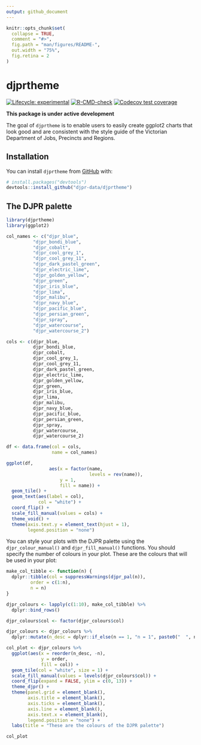 ```yaml
---
output: github_document
---
```


<!-- README.md is generated from README.Rmd. Please edit that file -->

```r
knitr::opts_chunk$set(
  collapse = TRUE,
  comment = "#>",
  fig.path = "man/figures/README-",
  out.width = "75%",
  fig.retina = 2
)
```

# djprtheme


<!-- badges: start -->
[![Lifecycle: experimental](https://img.shields.io/badge/lifecycle-experimental-orange.svg)](https://lifecycle.r-lib.org/articles/stages.html#experimental)
[![R-CMD-check](https://github.com/djpr-data/djprtheme/workflows/R-CMD-check/badge.svg)](https://github.com/djpr-data/djprtheme/actions)
[![Codecov test coverage](https://codecov.io/gh/djpr-data/djprtheme/branch/main/graph/badge.svg)](https://codecov.io/gh/djpr-data/djprtheme?branch=main)
<!-- badges: end -->

**This package is under active development**

The goal of `djprtheme` is to enable users to easily create ggplot2 charts that
look good and are consistent with the style guide of the Victorian Department of
Jobs, Precincts and Regions.

## Installation

You can install `djprtheme` from [GitHub](https://github.com/) with:

``` r
# install.packages("devtools")
devtools::install_github("djpr-data/djprtheme")
```

## The DJPR palette

```r
library(djprtheme)
library(ggplot2)

col_names <- c("djpr_blue",
          "djpr_bondi_blue",
          "djpr_cobalt",
          "djpr_cool_grey_1",
          "djpr_cool_grey_11",
          "djpr_dark_pastel_green",
          "djpr_electric_lime",
          "djpr_golden_yellow",
          "djpr_green",
          "djpr_iris_blue",
          "djpr_lima",
          "djpr_malibu",
          "djpr_navy_blue",
          "djpr_pacific_blue",
          "djpr_persian_green",
          "djpr_spray",
          "djpr_watercourse",
          "djpr_watercourse_2")

cols <- c(djpr_blue,
          djpr_bondi_blue,
          djpr_cobalt,
          djpr_cool_grey_1,
          djpr_cool_grey_11,
          djpr_dark_pastel_green,
          djpr_electric_lime,
          djpr_golden_yellow,
          djpr_green,
          djpr_iris_blue,
          djpr_lima,
          djpr_malibu,
          djpr_navy_blue,
          djpr_pacific_blue,
          djpr_persian_green,
          djpr_spray,
          djpr_watercourse,
          djpr_watercourse_2)

df <- data.frame(col = cols,
                 name = col_names)

ggplot(df,
                aes(x = factor(name, 
                               levels = rev(name)),
                    y = 1,
                    fill = name)) +
  geom_tile() +
  geom_text(aes(label = col),
            col = "white") +
  coord_flip() +
  scale_fill_manual(values = cols) +
  theme_void() +
  theme(axis.text.y = element_text(hjust = 1),
        legend.position = "none")

```


You can style your plots with the DJPR palette using the `djpr_colour_manual()` and `djpr_fill_manual()` functions. You should specify the number of colours in your plot. These are the colours that will be used in your plot:

```r
make_col_tibble <- function(n) {
  dplyr::tibble(col = suppressWarnings(djpr_pal(n)),
         order = c(1:n),
         n = n)
}

djpr_colours <- lapply(c(1:10), make_col_tibble) %>%
  dplyr::bind_rows()

djpr_colours$col <- factor(djpr_colours$col)

djpr_colours <- djpr_colours %>%
  dplyr::mutate(n_desc = dplyr::if_else(n == 1, "n = 1", paste0("  ", n)))

col_plot <- djpr_colours %>%
  ggplot(aes(x = reorder(n_desc, -n), 
             y = order, 
             fill = col)) +
  geom_tile(col = "white", size = 1) +
  scale_fill_manual(values = levels(djpr_colours$col)) +
  coord_flip(expand = FALSE, ylim = c(0, 13)) +
  theme_djpr() +
  theme(panel.grid = element_blank(),
        axis.title = element_blank(),
        axis.ticks = element_blank(),
        axis.line = element_blank(),
        axis.text.x = element_blank(),
        legend.position = "none") +
  labs(title = "These are the colours of the DJPR palette")

col_plot
```
